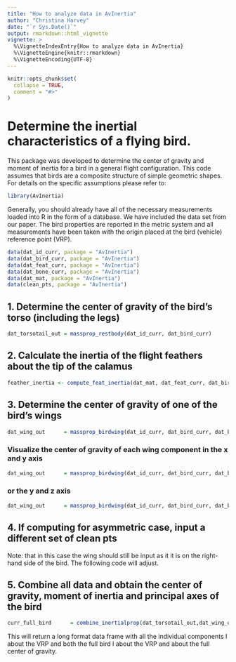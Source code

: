```yaml
---
title: "How to analyze data in AvInertia"
author: "Christina Harvey"
date: "`r Sys.Date()`"
output: rmarkdown::html_vignette
vignette: >
  %\VignetteIndexEntry{How to analyze data in AvInertia}
  %\VignetteEngine{knitr::rmarkdown}
  %\VignetteEncoding{UTF-8}
---
```


```r
knitr::opts_chunk$set(
  collapse = TRUE,
  comment = "#>"
)
```

# Determine the inertial characteristics of a flying bird.

This package was developed to determine the center of gravity and moment of inertia for a bird in a general flight configuration. This code assumes that birds are a composite structure of simple geometric shapes. For details on the specific assumptions please refer to:

```r
library(AvInertia)
```

Generally, you should already have all of the necessary measurements loaded into R in the form of a database. We have included the data set from our paper. The bird properties are reported in the metric system and all measurements have been taken with the origin placed at the bird (vehicle) reference point (VRP).  

```r
data(dat_id_curr, package = "AvInertia")
data(dat_bird_curr, package = "AvInertia")
data(dat_feat_curr, package = "AvInertia")
data(dat_bone_curr, package = "AvInertia")
data(dat_mat, package = "AvInertia")
data(clean_pts, package = "AvInertia")
```

## 1. Determine the center of gravity of the bird's torso (including the legs)

```r
dat_torsotail_out = massprop_restbody(dat_id_curr, dat_bird_curr)
```

## 2. Calculate the inertia of the flight feathers about the tip of the calamus

```r
feather_inertia <- compute_feat_inertia(dat_mat, dat_feat_curr, dat_bird_curr)
```

## 3. Determine the center of gravity of one of the bird's wings

```r
dat_wing_out      = massprop_birdwing(dat_id_curr, dat_bird_curr, dat_bone_curr, dat_feat_curr, dat_mat, clean_pts, feather_inertia, plot_var = 0)
```

### Visualize the center of gravity of each wing component in the x and y axis

```r
dat_wing_out      = massprop_birdwing(dat_id_curr, dat_bird_curr, dat_bone_curr, dat_feat_curr, dat_mat, clean_pts, feather_inertia, plot_var = "yx")
```

### or the y and z axis

```r
dat_wing_out      = massprop_birdwing(dat_id_curr, dat_bird_curr, dat_bone_curr, dat_feat_curr, dat_mat, clean_pts, feather_inertia, plot_var = "yz")
```

## 4. If computing for asymmetric case, input a different set of clean pts

Note: that in this case the wing should still be input as it it is on the right-hand side of the bird. The following code will adjust.

## 5. Combine all data and obtain the center of gravity, moment of inertia and principal axes of the bird

```r
curr_full_bird      = combine_inertialprop(dat_torsotail_out,dat_wing_out,dat_wing_out, symmetric=TRUE)
```

This will return a long format data frame with all the individual components I about the VRP and both the full bird I about the VRP and about the full center of gravity.
